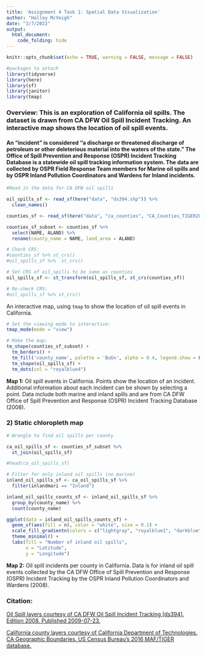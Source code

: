 ```yaml
---
title: 'Assignment 4 Task 1: Spatial Data Visualization'
author: "Halley McVeigh"
date: "3/7/2022"
output: 
  html_document:
    code_folding: hide
---
```


```r
knitr::opts_chunk$set(echo = TRUE, warning = FALSE, message = FALSE)

#packages to attach
library(tidyverse)
library(here)
library(sf)
library(janitor)
library(tmap)
```

### **Overview:** This is an exploration of California oil spills. The dataset is drawn from CA DFW Oil Spill Incident Tracking. An interactive map shows the location of oil spill events.

#### An "incident" is considered "a discharge or threatened discharge of petroleum or other deleterious material into the waters of the state." The Office of Spill Prevention and Response (OSPR) Incident Tracking Database is a statewide oil spill tracking information system. The data are collected by OSPR Field Response Team members for Marine oil spills and by OSPR Inland Pollution Coordinators and Wardens for Inland incidents.

```r
#Read in the data for CA DFW oil spills

oil_spills_sf <- read_sf(here("data", "ds394.shp")) %>% 
  clean_names()

counties_sf <- read_sf(here("data", "ca_counties", "CA_Counties_TIGER2016.shp"))

counties_sf_subset <- counties_sf %>% 
  select(NAME, ALAND) %>% 
  rename(county_name = NAME, land_area = ALAND)

# Check CRS:
#counties_sf %>% st_crs()
#oil_spills_sf %>%  st_crs()

# Set CRS of oil_spills to be same as counties
oil_spills_sf <- st_transform(oil_spills_sf, st_crs(counties_sf))

# Re-check CRS:
#oil_spills_sf %>% st_crs()

```

An interactive map, using `tmap` to show the location of oil spill events in California.

```r
# Set the viewing mode to interactive:
tmap_mode(mode = "view")

# Make the map:
tm_shape(counties_sf_subset) +
  tm_borders() +
  tm_fill('county_name', palette = 'BuGn', alpha = 0.4, legend.show = FALSE) +
  tm_shape(oil_spills_sf) +
  tm_dots(col = "royalblue4")
```

**Map 1:** Oil spill events in California. Points show the location of an incident. Additional information about each incident can be shown by selecting a point. Data include both marine and inland spills and are from CA DFW Office of Spill Prevention and Response (OSPR) Incident Tracking Database (2008).




### 2) Static chloropleth map

```r
# Wrangle to find oil spills per county

ca_oil_spills_sf <- counties_sf_subset %>% 
  st_join(oil_spills_sf)

#head(ca_oil_spills_sf)

# Filter for only inland oil spills (no marine)
inland_oil_spills_sf <- ca_oil_spills_sf %>% 
  filter(inlandmari == "Inland")

inland_oil_spills_counts_sf <- inland_oil_spills_sf %>% 
  group_by(county_name) %>% 
  count(county_name)

ggplot(data = inland_oil_spills_counts_sf) +
  geom_sf(aes(fill = n), color = "white", size = 0.1) +
  scale_fill_gradientn(colors = c("lightgray", "royalblue1", "darkblue")) +
  theme_minimal() +
  labs(fill = "Number of inland oil spills",
       x = "Latitude",
       y = "Longitude")


```


**Map 2:** Oil spill incidents per county in California. Data is for inland oil spill events collected by the CA DFW Office of Spill Prevention and Response (OSPR) Incident Tracking by the OSPR Inland Pollution Coordinators and Wardens (2008).






### Citation:
[Oil Spill layers courtesy of CA DFW Oil Spill Incident Tracking [ds394]. Edition 2008. Published 2009-07-23.](https://map.dfg.ca.gov/metadata/ds0394.html) 

[California county layers courtesy of California Department of Technologies. CA Geographic Boundaries. US Census Bureau's 2016 MAF/TIGER database.](https://data.ca.gov/dataset/ca-geographic-boundaries)